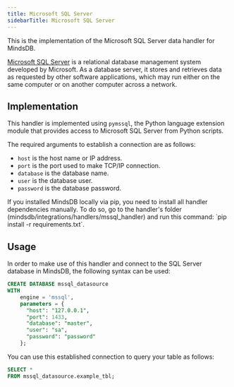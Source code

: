 ```yaml
---
title: Microsoft SQL Server
sidebarTitle: Microsoft SQL Server
---
```


This is the implementation of the Microsoft SQL Server data handler for MindsDB.

[Microsoft SQL Server](https://www.microsoft.com/en-us/sql-server) is a relational database management system developed by Microsoft. As a database server, it stores and retrieves data as requested by other software applications, which may run either on the same computer or on another computer across a network.

## Implementation

This handler is implemented using `pymssql`, the Python language extension module that provides access to Microsoft SQL Server from Python scripts.

The required arguments to establish a connection are as follows:

* `host` is the host name or IP address.
* `port` is the port used to make TCP/IP connection.
* `database` is the database name.
* `user` is the database user.
* `password` is the database password.

<Tip>
If you installed MindsDB locally via pip, you need to install all handler dependencies manually. To do so, go to the handler's folder (mindsdb/integrations/handlers/mssql_handler) and run this command: `pip install -r requirements.txt`.
</Tip>

## Usage

In order to make use of this handler and connect to the SQL Server database in MindsDB, the following syntax can be used:

```sql
CREATE DATABASE mssql_datasource
WITH
    engine = 'mssql',
    parameters = {
      "host": "127.0.0.1",
      "port": 1433,
      "database": "master",
      "user": "sa",
      "password": "password"
    };
```

You can use this established connection to query your table as follows:

```sql
SELECT *
FROM mssql_datasource.example_tbl;
```
